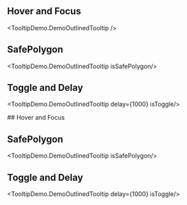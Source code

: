 

## Hover and Focus
<TooltipDemo.DemoOutlinedTooltip />

## SafePolygon
<TooltipDemo.DemoOutlinedTooltip isSafePolygon/>


## Toggle and Delay
<TooltipDemo.DemoOutlinedTooltip delay={1000} isToggle/>

<div className="bg-gray-950 text-white p-4 rounded-md flex flex-col gap-4" data-scheme="dark">
## Hover and Focus
<TooltipDemo.DemoOutlinedTooltip />

## SafePolygon
<TooltipDemo.DemoOutlinedTooltip isSafePolygon/>


## Toggle and Delay
<TooltipDemo.DemoOutlinedTooltip delay={1000} isToggle/>
</div>